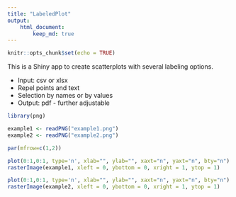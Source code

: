 ```yaml
---
title: "LabeledPlot"
output: 
    html_document:
        keep_md: true
---
```


```r
knitr::opts_chunk$set(echo = TRUE)
```


This is a Shiny app to create scatterplots with several labeling options.

* Input: csv or xlsx
* Repel points and text
* Selection by names or by values
* Output: pdf - further adjustable



```r
library(png)

example1 <- readPNG("example1.png")
example2 <- readPNG("example2.png")

par(mfrow=c(1,2))

plot(0:1,0:1, type='n', xlab="", ylab="", xaxt="n", yaxt="n", bty="n")
rasterImage(example1, xleft = 0, ybottom = 0, xright = 1, ytop = 1)

plot(0:1,0:1, type='n', xlab="", ylab="", xaxt="n", yaxt="n", bty="n")
rasterImage(example2, xleft = 0, ybottom = 0, xright = 1, ytop = 1)


```


<!-- <img src="example1.png" width="250px"> -->
<!-- <img src="example2.png" width="250px"> -->



